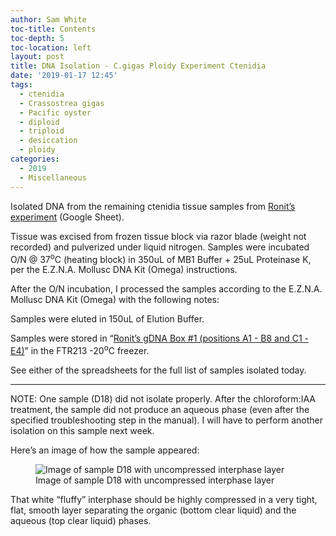```yaml
---
author: Sam White
toc-title: Contents
toc-depth: 5
toc-location: left
layout: post
title: DNA Isolation - C.gigas Ploidy Experiment Ctenidia
date: '2019-01-17 12:45'
tags:
  - ctenidia
  - Crassostrea gigas
  - Pacific oyster
  - diploid
  - triploid
  - desiccation
  - ploidy
categories:
  - 2019
  - Miscellaneous
---
```

Isolated DNA from the remaining ctenidia tissue samples from [Ronit's experiment](https://docs.google.com/spreadsheets/d/17mv8gMbmaldggA8Zf0RwBeNF_O4faY8dJFg31XO63K4/edit?usp=sharing) (Google Sheet).

Tissue was excised from frozen tissue block via razor blade (weight not recorded) and pulverized under liquid nitrogen. Samples were incubated O/N @ 37<sup>o</sup>C (heating block) in 350uL of MB1 Buffer + 25uL Proteinase K, per the E.Z.N.A. Mollusc DNA Kit (Omega) instructions.

After the O/N incubation, I processed the samples according to the E.Z.N.A. Mollusc DNA Kit (Omega) with the following notes:

Samples were eluted in 150uL of Elution Buffer.

Samples were stored in "[Ronit's gDNA Box #1 (positions A1 - B8 and C1 - E4)](https://docs.google.com/spreadsheets/d/1Gp91BJ5g2W6c4r8UhGVc2UhQGdCHju72aZswpR-Qxpc/edit?usp=sharing)"  in the FTR213 -20<sup>o</sup>C freezer.

See either of the spreadsheets for the full list of samples isolated today.

---

NOTE: One sample (D18) did not isolate properly. After the chloroform:IAA treatment, the sample did not produce an aqueous phase (even after the specified troubleshooting step in the manual). I will have to perform another isolation on this sample next week.

Here's an image of how the sample appeared:

![Image of sample D18 with uncompressed interphase layer](https://raw.githubusercontent.com/RobertsLab/sams-notebook/master/images/20190117_failed_ezna_sample.jpg)

That white "fluffy" interphase should be highly compressed in a very tight, flat, smooth layer separating the organic (bottom clear liquid) and the aqueous (top clear liquid) phases.
